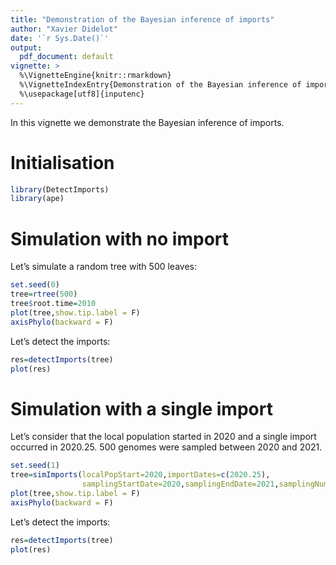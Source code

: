 ```yaml
---
title: "Demonstration of the Bayesian inference of imports"
author: "Xavier Didelot"
date: '`r Sys.Date()`'
output:
  pdf_document: default
vignette: >
  %\VignetteEngine{knitr::rmarkdown}
  %\VignetteIndexEntry{Demonstration of the Bayesian inference of imports}
  %\usepackage[utf8]{inputenc}
---
```


In this vignette we demonstrate the Bayesian inference of imports.

# Initialisation

```r
library(DetectImports)
library(ape)
```

# Simulation with no import

Let's simulate a random tree with 500 leaves:

```r
set.seed(0)
tree=rtree(500)
tree$root.time=2010
plot(tree,show.tip.label = F)
axisPhylo(backward = F)
```

Let's detect the imports:

```r
res=detectImports(tree)
plot(res)
```

# Simulation with a single import

Let's consider that the local population started in 2020 and a single import occurred in 2020.25.
500 genomes were sampled between 2020 and 2021.

```r
set.seed(1)
tree=simImports(localPopStart=2020,importDates=c(2020.25),
                samplingStartDate=2020,samplingEndDate=2021,samplingNumber=500,globalNeg = 0.01)
plot(tree,show.tip.label = F)
axisPhylo(backward = F)
```

Let's detect the imports:

```r
res=detectImports(tree)
plot(res)
```




